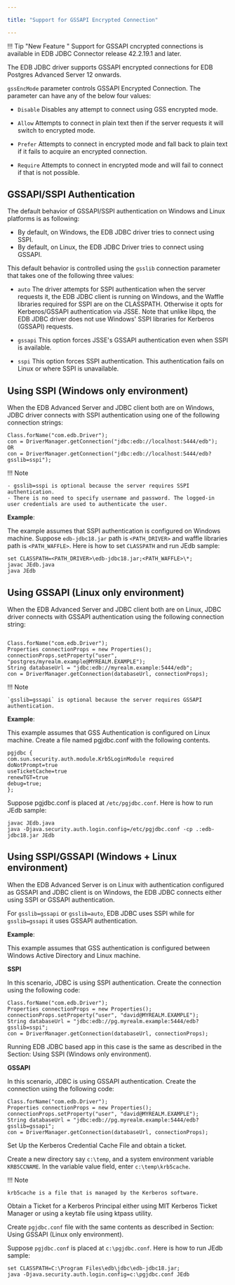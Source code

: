 ```yaml
---

title: "Support for GSSAPI Encrypted Connection"

---
```


<div id="support_for_gssapi_encrypted_connection" class="registered_link"></div>

!!! Tip "New Feature "
    Support for GSSAPI cncrypted connections is available in EDB JDBC Connector release 42.2.19.1 and later.

The EDB JDBC driver supports GSSAPI encrypted connections for EDB Postgres Advanced Server 12 onwards.  

`gssEncMode` parameter controls GSSAPI Encrypted Connection. The parameter can have any of the below four values:

- `Disable`
Disables any attempt to connect using GSS encrypted mode.

- `Allow`
Attempts to connect in plain text then if the server requests it will switch to encrypted mode.

- `Prefer`
Attempts to connect in encrypted mode and fall back to plain text if it fails to acquire an encrypted connection.

- `Require`
Attempts to connect in encrypted mode and will fail to connect if that is not possible.

## GSSAPI/SSPI Authentication

The default behavior of GSSAPI/SSPI authentication on Windows and Linux platforms is as following:

- By default, on Windows, the EDB JDBC driver tries to connect using SSPI.
- By default, on Linux, the EDB JDBC Driver tries to connect using GSSAPI.

This default behavior is controlled using the `gsslib` connection parameter that takes one of the following three values: 

- `auto`
The driver attempts for SSPI authentication when the server requests it, the EDB JDBC client is running on Windows, and the Waffle libraries required for SSPI are on the CLASSPATH. Otherwise it opts for Kerberos/GSSAPI authentication via JSSE. Note that unlike libpq, the EDB JDBC driver does not use Windows' SSPI libraries for Kerberos (GSSAPI) requests.

- `gssapi`
This option forces JSSE's GSSAPI authentication even when SSPI is available.

- `sspi`
This option forces SSPI authentication. This authentication fails on Linux or where SSPI is unavailable.

## Using SSPI (Windows only environment)

When the EDB Advanced Server and JDBC client both are on Windows, JDBC driver connects with SSPI authentication using one of the following connection strings:

```text
Class.forName("com.edb.Driver"); 
con = DriverManager.getConnection("jdbc:edb://localhost:5444/edb");
OR
con = DriverManager.getConnection("jdbc:edb://localhost:5444/edb?gsslib=sspi"); 
```

!!! Note 

    - gsslib=sspi is optional because the server requires SSPI authentication. 
    - There is no need to specify username and password. The logged-in user credentials are used to authenticate the user.

**Example**:

The example assumes that SSPI authentication is configured on Windows machine. Suppose `edb-jdbc18.jar` path is `<PATH_DRIVER>` and waffle libraries path is `<PATH_WAFFLE>`. Here is how to set `CLASSPATH` and run JEdb sample:

```text 
set CLASSPATH=<PATH_DRIVER>\edb-jdbc18.jar;<PATH_WAFFLE>\*;
javac JEdb.java
java JEdb
```

## Using GSSAPI (Linux only environment)

When the EDB Advanced Server and JDBC client both are on Linux, JDBC driver connects with GSSAPI authentication using the following connection string:

```text 

Class.forName("com.edb.Driver");
Properties connectionProps = new Properties();
connectionProps.setProperty("user", "postgres/myrealm.example@MYREALM.EXAMPLE");
String databaseUrl = "jdbc:edb://myrealm.example:5444/edb";
con = DriverManager.getConnection(databaseUrl, connectionProps);
```

!!! Note

    `gsslib=gssapi` is optional because the server requires GSSAPI authentication. 

**Example**:

This example assumes that GSS Authentication is configured on Linux machine.
Create a file named pgjdbc.conf with the following contents.

```text 
pgjdbc {
com.sun.security.auth.module.Krb5LoginModule required
doNotPrompt=true
useTicketCache=true
renewTGT=true
debug=true;
};
```

Suppose pgjdbc.conf is placed at `/etc/pgjdbc.conf`. Here is how to run JEdb sample:

```text 
javac JEdb.java
java -Djava.security.auth.login.config=/etc/pgjdbc.conf -cp .:edb-jdbc18.jar JEdb
```

## Using SSPI/GSSAPI (Windows + Linux environment)

When the EDB Advanced Server is on Linux with authentication configured as GSSAPI and JDBC client is on Windows, the EDB JDBC connects either using SSPI or GSSAPI authentication.

For `gsslib=gssapi` or `gsslib=auto`, EDB JDBC uses SSPI while for `gsslib=gssapi` it uses GSSAPI authentication.

**Example**:

This example assumes that GSS authentication is configured between Windows Active Directory and Linux machine.

**SSPI**

In this scenario, JDBC is using SSPI authentication. Create the connection using the following code: 

```text  
Class.forName("com.edb.Driver");   	
Properties connectionProps = new Properties();
connectionProps.setProperty("user", "david@MYREALM.EXAMPLE");
String databaseUrl = "jdbc:edb://pg.myrealm.example:5444/edb?gsslib=sspi";
con = DriverManager.getConnection(databaseUrl, connectionProps);
```
Running EDB JDBC based app in this case is the same as described in the Section: Using SSPI (Windows only environment).

**GSSAPI**

In this scenario, JDBC is using GSSAPI authentication. Create the connection using the following code: 

```text  
Class.forName("com.edb.Driver"); 		
Properties connectionProps = new Properties();
connectionProps.setProperty("user", "david@MYREALM.EXAMPLE");
String databaseUrl = "jdbc:edb://pg.myrealm.example:5444/edb?gsslib=gssapi";
con = DriverManager.getConnection(databaseUrl, connectionProps);
```

Set Up the Kerberos Credential Cache File and obtain a ticket.

Create a new directory say `c:\temp`, and a system environment variable `KRB5CCNAME`. In the variable value field, enter `c:\temp\krb5cache`.

!!! Note

    krb5cache is a file that is managed by the Kerberos software.

Obtain a Ticket for a Kerberos Principal either using MIT Kerberos Ticket Manager or using a keytab file using ktpass utility.

Create `pgjdbc.conf` file with the same contents as described in Section: Using GSSAPI (Linux only environment).

Suppose `pgjdbc.conf` is placed at `c:\pgjdbc.conf`. Here is how to run JEdb sample:

```text 
set CLASSPATH=C:\Program Files\edb\jdbc\edb-jdbc18.jar;
java -Djava.security.auth.login.config=c:\pgjdbc.conf JEdb
```



